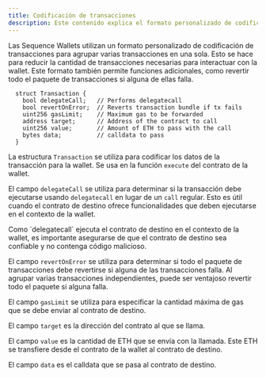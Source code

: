 ```yaml
---
title: Codificación de transacciones
description: Este contenido explica el formato personalizado de codificación de transacciones usado por las Sequence Wallets para agrupar múltiples transacciones en una sola.
---
```


Las Sequence Wallets utilizan un formato personalizado de codificación de transacciones para agrupar varias transacciones en una sola. Esto se hace para reducir la cantidad de transacciones necesarias para interactuar con la wallet.
Este formato también permite funciones adicionales, como revertir todo el paquete de transacciones si alguna de ellas falla.

```solidity
  struct Transaction {
    bool delegateCall;   // Performs delegatecall
    bool revertOnError;  // Reverts transaction bundle if tx fails
    uint256 gasLimit;    // Maximum gas to be forwarded
    address target;      // Address of the contract to call
    uint256 value;       // Amount of ETH to pass with the call
    bytes data;          // calldata to pass
  }
```

La estructura `Transaction` se utiliza para codificar los datos de la transacción para la wallet. Se usa en la función `execute` del contrato de la wallet.

El campo `delegateCall` se utiliza para determinar si la transacción debe ejecutarse usando `delegatecall` en lugar de un `call` regular.
Esto es útil cuando el contrato de destino ofrece funcionalidades que deben ejecutarse en el contexto de la wallet.

<Warning>
  Como `delegatecall` ejecuta el contrato de destino en el contexto de la wallet, es importante asegurarse de que el contrato de destino sea confiable y no contenga código malicioso.
</Warning>

El campo `revertOnError` se utiliza para determinar si todo el paquete de transacciones debe revertirse si alguna de las transacciones falla.
Al agrupar varias transacciones independientes, puede ser ventajoso revertir todo el paquete si alguna falla.

El campo `gasLimit` se utiliza para especificar la cantidad máxima de gas que se debe enviar al contrato de destino.

El campo `target` es la dirección del contrato al que se llama.

El campo `value` es la cantidad de ETH que se envía con la llamada. Este ETH se transfiere desde el contrato de la wallet al contrato de destino.

El campo `data` es el calldata que se pasa al contrato de destino.